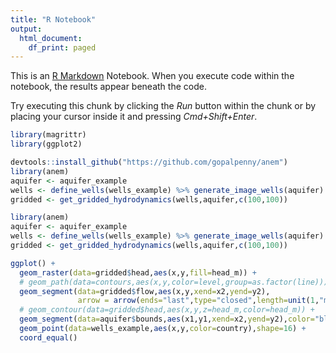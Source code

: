 ```yaml
---
title: "R Notebook"
output:
  html_document:
    df_print: paged
---
```


This is an [R Markdown](http://rmarkdown.rstudio.com) Notebook. When you execute code within the notebook, the results appear beneath the code. 

Try executing this chunk by clicking the *Run* button within the chunk or by placing your cursor inside it and pressing *Cmd+Shift+Enter*. 

```r
library(magrittr)
library(ggplot2)
```


```r
devtools::install_github("https://github.com/gopalpenny/anem")
library(anem)
aquifer <- aquifer_example
wells <- define_wells(wells_example) %>% generate_image_wells(aquifer)
gridded <- get_gridded_hydrodynamics(wells,aquifer,c(100,100))
```

```r
library(anem)
aquifer <- aquifer_example
wells <- define_wells(wells_example) %>% generate_image_wells(aquifer)
gridded <- get_gridded_hydrodynamics(wells,aquifer,c(100,100))
```

```r
ggplot() +  
  geom_raster(data=gridded$head,aes(x,y,fill=head_m)) +
  # geom_path(data=contours,aes(x,y,color=level,group=as.factor(line))) +
  geom_segment(data=gridded$flow,aes(x,y,xend=x2,yend=y2),
               arrow = arrow(ends="last",type="closed",length=unit(1,"mm")),color="black") +
  # geom_contour(data=gridded$head,aes(x,y,z=head_m,color=head_m)) +
  geom_segment(data=aquifer$bounds,aes(x1,y1,xend=x2,yend=y2),color="black") +
  geom_point(data=wells_example,aes(x,y,color=country),shape=16) +
  coord_equal()
```






